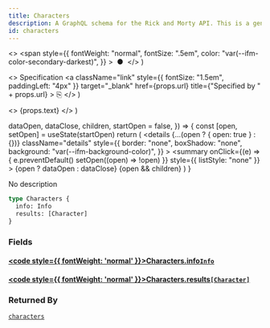 ```yaml
---
title: Characters
description: A GraphQL schema for the Rick and Morty API. This is a generated file.
id: characters
---
```


  <>
    <span
      style={{
        fontWeight: "normal",
        fontSize: ".5em",
        color: "var(--ifm-color-secondary-darkest)",
      }}
    >
      &nbsp;●&nbsp;
    </span>
  </>
)

  <>
    Specification
    <a
      className="link"
      style={{ fontSize: "1.5em", paddingLeft: "4px" }}
      target="\_blank"
      href={props.url}
      title={"Specified by " + props.url}
    >
      ⎘
    </a>
  </>
)

  <>
    <span className={props.class}>{props.text}</span>
  </>
)


  dataOpen,
  dataClose,
  children,
  startOpen = false,
}) => {
  const [open, setOpen] = useState(startOpen)
  return (
    <details
      {...(open ? { open: true } : {})}
      className="details"
      style={{
        border: "none",
        boxShadow: "none",
        background: "var(--ifm-background-color)",
      }}
    >
      <summary
        onClick={(e) => {
          e.preventDefault()
          setOpen((open) => !open)
        }}
        style={{ listStyle: "none" }}
      >
        {open ? dataOpen : dataClose}
      </summary>
      {open && children}
    </details>
  )
}

No description

```graphql
type Characters {
  info: Info
  results: [Character]
}
```

### Fields

#### [<code style={{ fontWeight: 'normal' }}>Characters.<b>info</b></code>](#)<Bullet />[`Info`](/docs/graphql/rickandmorty/objects/info.mdx) <Badge class="badge badge--secondary" text="object"/>

#### [<code style={{ fontWeight: 'normal' }}>Characters.<b>results</b></code>](#)<Bullet />[`[Character]`](/docs/graphql/rickandmorty/objects/character.mdx) <Badge class="badge badge--secondary" text="list"/> <Badge class="badge badge--secondary" text="object"/>

### Returned By

[`characters`](/docs/graphql/rickandmorty/queries/characters.mdx) <Badge class="badge badge--secondary" text="query"/>
